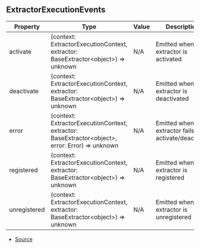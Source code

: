 ## ExtractorExecutionEvents

| Property | Type | Value | Description |
| ----------- | ----------- | ----------- | ----------- |
| activate | (context: ExtractorExecutionContext, extractor: BaseExtractor\<object>) => unknown | N/A | Emitted when a extractor is activated |
| deactivate | (context: ExtractorExecutionContext, extractor: BaseExtractor\<object>) => unknown | N/A | Emitted when a extractor is deactivated |
| error | (context: ExtractorExecutionContext, extractor: BaseExtractor\<object>, error: Error) => unknown | N/A | Emitted when a extractor fails to activate/deactivate |
| registered | (context: ExtractorExecutionContext, extractor: BaseExtractor\<object>) => unknown | N/A | Emitted when a extractor is registered |
| unregistered | (context: ExtractorExecutionContext, extractor: BaseExtractor\<object>) => unknown | N/A | Emitted when a extractor is unregistered |


- [Source](https://github.com/Androz2091/discord-player/blob/72b264e/packages/discord-player/src/extractors/ExtractorExecutionContext.ts#L20)